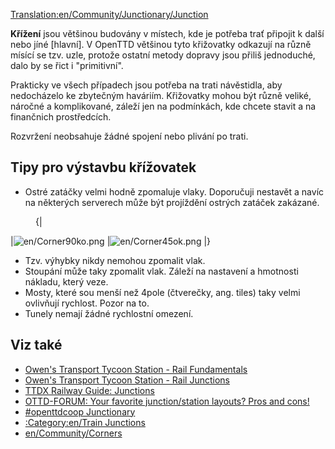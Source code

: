 [[Translation:en/Community/Junctionary/Junction]]
{{cs/Obsah}}

'''Křížení''' jsou většinou budovány v místech, kde je potřeba trať připojit k další nebo jíné [hlavní]. V OpenTTD většinou tyto křižovatky odkazují na různě mísící se tzv. uzle, protože ostatní metody dopravy jsou přiliš jednoduché, dalo by se řict i "primitivní".

Prakticky ve všech případech jsou potřeba na trati návěstidla, aby nedocházelo ke zbytečným haváriím. Křižovatky mohou být různě veliké, náročné a komplikované, záleží jen na podmínkách, kde chcete stavit a na finančnich prostředcích.

Rozvržení neobsahuje žádné spojení nebo plivání po trati.
==Tipy pro výstavbu křížovatek==

* Ostré zatáčky velmi hodně zpomaluje vlaky. Doporučuji nestavět a navíc na některých serverech může být projíždění ostrých zatáček zakázané.
:{|
|[[File:en/Corner90ko.png]]
|[[File:en/Corner45ok.png]]
|}
* Tzv. výhybky nikdy nemohou zpomalit vlak.
* Stoupání může taky zpomalit vlak. Záleží na nastavení a hmotnosti nákladu, který veze.
* Mosty, které sou menší než 4pole (čtverečky, ang. tiles) taky velmi ovlivňují rychlost. Pozor na to.
* Tunely nemají žádné rychlostní omezení.

==Viz také==
* [http://www.transporttycoon.net/rail Owen's Transport Tycoon Station - Rail Fundamentals]
* [http://www.transporttycoon.net/junctions Owen's Transport Tycoon Station - Rail Junctions]
* [http://uwe.s2000.ws/ttdx/network/junctions.php?lang=en TTDX Railway Guide: Junctions]
* [http://www.tt-forums.net/viewtopic.php?p=251709#251709 OTTD-FORUM: Your favorite junction/station layouts? Pros and cons!]
* [http://wiki.openttdcoop.org/Junctionary #openttdcoop Junctionary]
* [[:Category:en/Train Junctions]]
* [[en/Community/Corners]]